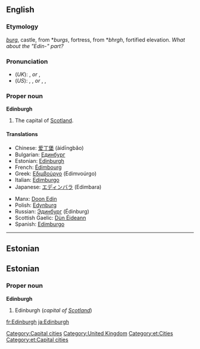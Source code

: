 ==English==
===Etymology===
{{OE.}} ''[[burg]]'', castle, from {{PG.}} *''burgs'', fortress, from {{PIE.}} *''bhrgh'', fortified elevation.
{{etystub}} ''What about the "Edin-" part?''

===Pronunciation===
*(''UK''): {{IPA|/ˈɛdɪnbərə/}}, {{SAMPA|/"EdInb@r@/}} ''or'' {{IPA|/ˈɛdɪnbrə/}}, {{SAMPA|/"EdInbr@/}}
*(''US''): {{AHD|ĕdʹən-bŭr-ə}}, {{IPA|/ˈɛdənbʌrə/}}, {{SAMPA|/"Ed@nbVr@/}} ''or'' {{AHD|ĕdʹən-bər-ə}}, {{IPA|/ˈɛdənbərə/}}, {{SAMPA|/"Ed@nb@r@/}}
{{rfap}}

===Proper noun===
{{wikipedia}}
'''Edinburgh'''

# The capital of [[Scotland]].

====Translations====
{{top}}
*Chinese: [[爱丁堡]] (àidīngbăo)
*Bulgarian: [[Единбург]]
*Estonian: [[#Estonian|Edinburgh]]
*French: [[Édimbourg]]
*Greek: [[Εδιμβούργο]] (Edimvoúrgo) {{n}}
*Italian: [[Edimburgo]] {{f}}
*Japanese: [[エディンバラ]] (Edimbara)
{{mid}}
*Manx: [[Doon Edin]]
*Polish: [[Edynburg]]<!-- (ɛdɨnburk) Place pronunciations on the relevant page--> {{m}}
*Russian: [[Эдинбург]] (Édinburg) {{m}}
*Scottish Gaelic: [[Dùn Éideann]]
*Spanish: [[Edimburgo]] {{m}}
{{bottom}}

[[Category:Capital cities]]
[[Category:United Kingdom]]
----

==Estonian==
==Estonian==
===Proper noun===
'''Edinburgh'''

# Edinburgh (''capital of [[Scotland]]'')

[[Category:et:Cities]]
[[Category:et:Capital cities]]



[[fr:Edinburgh]]
[[ja:Edinburgh]]